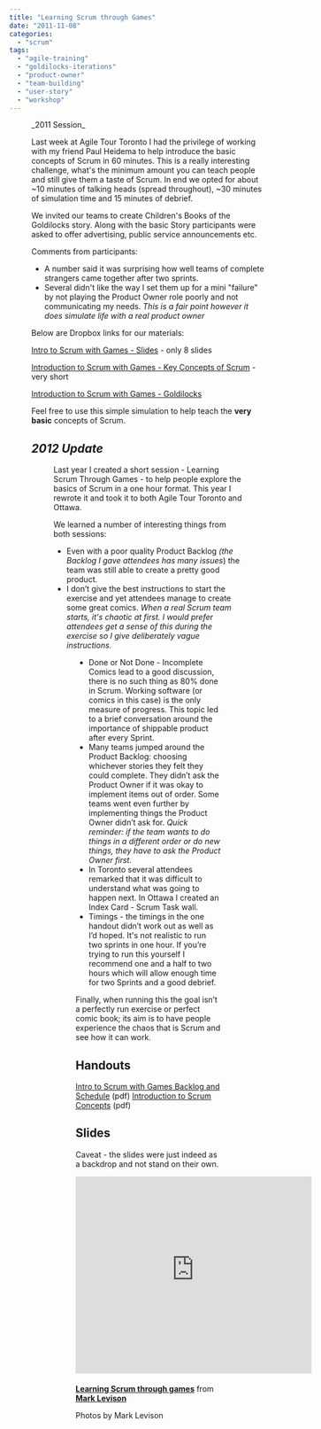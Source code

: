 ```yaml
---
title: "Learning Scrum through Games"
date: "2011-11-08"
categories: 
  - "scrum"
tags: 
  - "agile-training"
  - "goldilocks-iterations"
  - "product-owner"
  - "team-building"
  - "user-story"
  - "workshop"
---
```




<Figure
  src={20111103111649}
  alt="Scrum training session run by Certified Scrum Trainer Mark Levison"
  caption="Scrum training session run by Certified Scrum Trainer Mark Levison"
/>
 _2011 Session_

Last week at Agile Tour Toronto I had the privilege of working with my friend Paul Heidema to help introduce the basic concepts of Scrum in 60 minutes. This is a really interesting challenge, what's the minimum amount you can teach people and still give them a taste of Scrum. In end we opted for about ~10 minutes of talking heads (spread throughout), ~30 minutes of simulation time and 15 minutes of debrief.

We invited our teams to create Children's Books of the Goldilocks story. Along with the basic Story participants were asked to offer advertising, public service announcements etc.

Comments from participants:

- A number said it was surprising how well teams of complete strangers came together after two sprints.
- Several didn't like the way I set them up for a mini "failure" by not playing the Product Owner role poorly and not communicating my needs. _This is a fair point however it does simulate life with a real product owner_

Below are Dropbox links for our materials:

[Intro to Scrum with Games - Slides](external:https://www.dropbox.com/s/lcgf3vzwicw3m9a/Intro-to-Scrum-with-Games-Slides-Mark-Levison-and-Paul-Heidema.pdf?dl=0 "Intro to Scrum with Games - Slides - Mark Levison and Paul Heidema") - only 8 slides

[Introduction to Scrum with Games - Key Concepts of Scrum](external:https://www.dropbox.com/s/1kfin87i8gb4e0k/Introduction-to-Scrum-with-Games-Key-Concepts-of-Scrum-Mark-Levison-and-Paul-Heidema.pdf?dl=0 "Introduction to Scrum with Games - Key Concepts of Scrum - Mark Levison and Paul Heidema") - very short

[Introduction to Scrum with Games - Goldilocks](external:https://www.dropbox.com/s/qxcypyr8nftkptl/Introduction-to-Scrum-with-Games-Goldilocks-Mark-Levison-and-Paul-Heidema.pdf?dl=0 "Introduction to Scrum with Games - Goldilocks - Mark Levison and Paul Heidema")

Feel free to use this simple simulation to help teach the **very basic** concepts of Scrum.

## _2012 Update_

<Figure
  src={WpidLearningScrumThroughGamesSuccess201211270730}
  alt="Learning Scrum Through Games"
  caption="Learning Scrum Through Games"
/>


Last year I created a short session - Learning Scrum Through Games - to help people explore the basics of Scrum in a one hour format. This year I rewrote it and took it to both Agile Tour Toronto and Ottawa.

We learned a number of interesting things from both sessions:

- Even with a poor quality Product Backlog _(the Backlog I gave attendees has many issues_) the team was still able to create a pretty good product.
- I don’t give the best instructions to start the exercise and yet attendees manage to create some great comics. _When a real Scrum team starts, it's chaotic at first. I would prefer attendees get a sense of this during the exercise so I give deliberately vague instructions._
<Figure
  src={WpidScrumThroughGames201211270730}
  alt="Learning Scrum Through Games"
  caption="Learning Scrum Through Games"
/>

- Done or Not Done - Incomplete Comics lead to a good discussion, there is no such thing as 80% done in Scrum. Working software (or comics in this case) is the only measure of progress. This topic led to a brief conversation around the importance of shippable product after every Sprint.
- Many teams jumped around the Product Backlog: choosing whichever stories they felt they could complete. They didn’t ask the Product Owner if it was okay to implement items out of order. Some teams went even further by implementing things the Product Owner didn’t ask for. _Quick reminder: if the team wants to do things in a different order or do new things, they have to ask the Product Owner first._
- In Toronto several attendees remarked that it was difficult to understand what was going to happen next. In Ottawa I created an Index Card - Scrum Task wall.
- Timings - the timings in the one handout didn’t work out as well as I’d hoped. It's not realistic to run two sprints in one hour. If you’re trying to run this yourself I recommend one and a half to two hours which will allow enough time for two Sprints and a good debrief.

Finally, when running this the goal isn’t a perfectly run exercise or perfect comic book; its aim is to have people experience the chaos that is Scrum and see how it can work.

## Handouts
[Intro to Scrum with Games Backlog and Schedule](/wp-content/uploads/2020/01/Intro-to-Scrum-with-Games-Backlog-and-Schedule.pdf) (pdf) [Introduction to Scrum Concepts](/wp-content/uploads/2020/01/Introduction-to-Scrum-Concepts.pdf) (pdf)

## Slides

Caveat - the slides were just indeed as a backdrop and not stand on their own.

<iframe style="border-bottom-width: 0px; border-style: solid; border-color: #cccccc; margin-bottom: 5px;" src="https://www.slideshare.net/slideshow/embed_code/15370715" width="427" height="356" frameborder="0" marginwidth="0" marginheight="0" scrolling="no" data-mce-fragment="1"></iframe>

**[Learning Scrum through games](external:https://www.slideshare.net/mlevison/learning-scrum-through-games-15370715 "Learning Scrum through games")** from **[Mark Levison](external:https://www.slideshare.net/mlevison)**

Photos by Mark Levison
